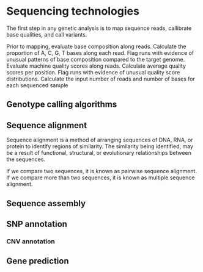 # Sequencing technologies

The first step in any genetic analysis is to map sequence reads, callibrate base qualities, and call variants. 

Prior to mapping, evaluate base composition along reads. Calculate the proportion of A, C, G, T bases along each read. Flag runs with evidence of unusual patterns of base composition compared to the target genome.
Evaluate machine quality scores along reads. Calculate average quality scores per position. Flag runs with evidence of unusual quality score distributions.
Calculate the input number of reads and number of bases for each sequenced sample

## Genotype calling algorithms

## Sequence alignment

Sequence alignment is a method of arranging sequences of DNA, RNA, or protein to identify regions of similarity. The similarity being identified, may be a result of functional, structural, or evolutionary relationships between the sequences.

If we compare two sequences, it is known as pairwise sequence alignment. If we compare more than two sequences, it is known as multiple sequence alignment.

## Sequence assembly

## SNP annotation

### CNV annotation

## Gene prediction


